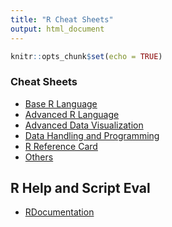 ```yaml
---
title: "R Cheat Sheets"
output: html_document
---
```


```r
knitr::opts_chunk$set(echo = TRUE)
```

### Cheat Sheets

* [Base R Language](http://www.rstudio.com/wp-content/uploads/2016/06/r-cheat-sheet.pdf){target="blank"}
* [Advanced R Language](http://www.rstudio.com/wp-content/uploads/2016/02/advancedR.pdf){target="blank"}
* [Advanced Data Visualization](http://www.rstudio.com/wp-content/uploads/2015/12/ggplot2-cheatsheet-2.0.pdf){target="blank"}
* [Data Handling and Programming](https://www.ualberta.ca/~ahamann/teaching/renr690/R_Cheat_Data.pdf){target="blank"}
* [R Reference Card](https://cran.r-project.org/doc/contrib/Short-refcard.pdf){target="blank"}
* [Others](https://www.rstudio.com/resources/cheatsheets/){target="blank"}

## R Help and Script Eval

* [RDocumentation](https://www.rdocumentation.org/){target="blank"}
